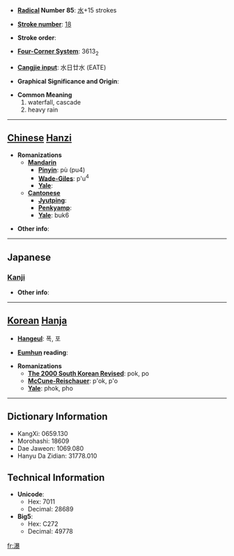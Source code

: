 * '''[[Wiktionary:Chinese radical index| Radical]] Number 85''': [[Wiktionary:Chinese radical index 水|水]]+15 strokes

* '''[[Wiktionary:Chinese total strokes index|Stroke number]]''': [[Wiktionary:Chinese total strokes index 18|18]]

* '''Stroke order''': 

* '''[[Wiktionary:Chinese four corner index|Four-Corner System]]''': 3613<sub>2</sub>

* '''[[Wiktionary:Chinese Cangjie index|Cangjie input]]''': 水日廿水 (EATE)

* '''Graphical Significance and Origin''': 

* '''Common Meaning'''
*#waterfall, cascade
*# heavy rain


----

== [[Chinese]] [[Hanzi]] ==

* '''Romanizations'''
** '''[[Mandarin]]'''
*** '''[[Pinyin]]''': pù (pu4)
*** '''[[Wade-Giles]]''': p'u<sup>4</sup>
*** '''[[Yale]]''': 
** '''[[Cantonese]]'''
*** '''[[Jyutping]]''':
*** '''[[Penkyamp]]''': 
*** '''[[Yale]]''': buk6

* '''Other info''': 

----

==Japanese==
===[[Kanji]]===
{{kanji|on readings=[[ばく]] (baku), [[ほう]] (hō), [[ぼく]] (boku)
|kun readings=[[にわかうめ]] (niwakaume), [[たき]] (taki)
}}

* '''Other info''':  

----

== [[Korean]] [[Hanja]] ==

* '''[[Hangeul]]''': 폭, 포

* '''[[Eumhun]] reading''': 

* '''Romanizations'''
** '''[[The 2000 South Korean Revised Romanization|The 2000 South Korean Revised]]''': pok, po
** '''[[McCune-Reischauer]]''': p'ok, p'o
** '''[[Yale]]''': phok, pho

----

== Dictionary Information ==

* KangXi: 0659.130
* Morohashi: 18609
* Dae Jaweon: 1069.080
* Hanyu Da Zidian: 31778.010

== Technical Information ==

* '''Unicode''':
** Hex: 7011
** Decimal: 28689
* '''Big5''':
** Hex: C272
** Decimal: 49778

[[fr:瀑]]